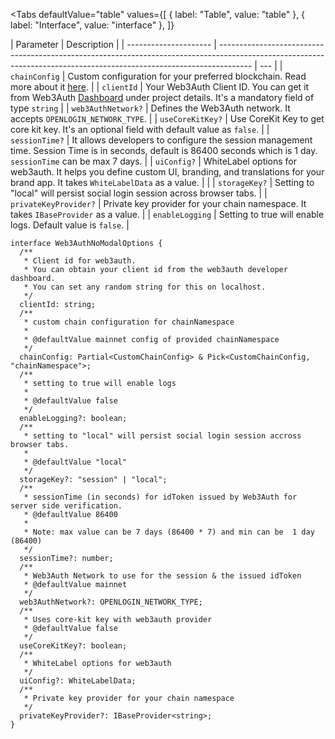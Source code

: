 
<Tabs
  defaultValue="table"
  values={[
    { label: "Table", value: "table" },
    { label: "Interface", value: "interface" },
  ]}
>

<TabItem value="table">

| Parameter             | Description                                                                                                                                                          |
| --------------------- | -------------------------------------------------------------------------------------------------------------------------------------------------------------------- | --- |
| `chainConfig`         | Custom configuration for your preferred blockchain. Read more about it [here](#chainconfig).                                                                         |
| `clientId`            | Your Web3Auth Client ID. You can get it from Web3Auth [Dashboard](https://dashboard.web3auth.io/) under project details. It's a mandatory field of type `string`     |
| `web3AuthNetwork?`    | Defines the Web3Auth network. It accepts `OPENLOGIN_NETWORK_TYPE`.                                                                                                   |
| `useCoreKitKey?`      | Use CoreKit Key to get core kit key. It's an optional field with default value as `false`.                                                                           |
| `sessionTime?`        | It allows developers to configure the session management time. Session Time is in seconds, default is 86400 seconds which is 1 day. `sessionTime` can be max 7 days. |
| `uiConfig?`           | WhiteLabel options for web3auth. It helps you define custom UI, branding, and translations for your brand app. It takes `WhiteLabelData` as a value.                 |     |
| `storageKey?`         | Setting to "local" will persist social login session across browser tabs.                                                                                            |
| `privateKeyProvider?` | Private key provider for your chain namespace. It takes `IBaseProvider` as a value.                                                                                  |
| `enableLogging`       | Setting to true will enable logs. Default value is `false`.                                                                                                          |

</TabItem>

<TabItem value="interface">

```tsx
interface Web3AuthNoModalOptions {
  /**
   * Client id for web3auth.
   * You can obtain your client id from the web3auth developer dashboard.
   * You can set any random string for this on localhost.
   */
  clientId: string;
  /**
   * custom chain configuration for chainNamespace
   *
   * @defaultValue mainnet config of provided chainNamespace
   */
  chainConfig: Partial<CustomChainConfig> & Pick<CustomChainConfig, "chainNamespace">;
  /**
   * setting to true will enable logs
   *
   * @defaultValue false
   */
  enableLogging?: boolean;
  /**
   * setting to "local" will persist social login session accross browser tabs.
   *
   * @defaultValue "local"
   */
  storageKey?: "session" | "local";
  /**
   * sessionTime (in seconds) for idToken issued by Web3Auth for server side verification.
   * @defaultValue 86400
   *
   * Note: max value can be 7 days (86400 * 7) and min can be  1 day (86400)
   */
  sessionTime?: number;
  /**
   * Web3Auth Network to use for the session & the issued idToken
   * @defaultValue mainnet
   */
  web3AuthNetwork?: OPENLOGIN_NETWORK_TYPE;
  /**
   * Uses core-kit key with web3auth provider
   * @defaultValue false
   */
  useCoreKitKey?: boolean;
  /**
   * WhiteLabel options for web3auth
   */
  uiConfig?: WhiteLabelData;
  /**
   * Private key provider for your chain namespace
   */
  privateKeyProvider?: IBaseProvider<string>;
}
```

</TabItem>

</Tabs>
